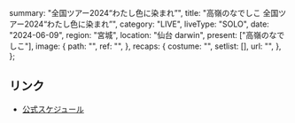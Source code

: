   summary: "全国ツアー2024“わたし色に染まれ”",
  title: "高嶺のなでしこ 全国ツアー2024“わたし色に染まれ”",
  category: "LIVE",
  liveType: "SOLO",
  date: "2024-06-09",
  region: "宮城",
  location: "仙台 darwin",
  present: ["高嶺のなでしこ"],
  image: {
    path: "",
    ref: "",
  },
  recaps: {
    costume: "",
    setlist: [],
    url: "",
  },
};

## リンク

- [公式スケジュール](https://takanenonadeshiko.jp/?p=1883)
